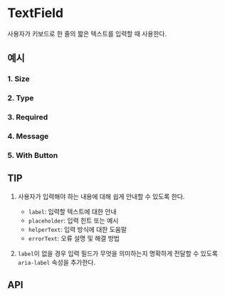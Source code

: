 
<Meta of={TextFieldStories} component={TextField} />

# TextField

사용자가 키보드로 한 줄의 짧은 텍스트를 입력할 때 사용한다.

## 예시

### 1. Size

<Canvas of={TextFieldStories.TextFieldOfSizes} />

### 2. Type

<Canvas of={TextFieldStories.TextFieldOfTypes} />

### 3. Required

<Canvas of={TextFieldStories.RequiredTextField} />

### 4. Message

<Canvas of={TextFieldStories.TextFieldWithMessage} />

### 5. With Button

<Canvas of={TextFieldStories.TextFieldWithButton} />

## TIP

1. 사용자가 입력해야 하는 내용에 대해 쉽게 안내할 수 있도록 한다.

   - `label`: 입력할 텍스트에 대한 안내
   - `placeholder`: 입력 힌트 또는 예시
   - `helperText`: 입력 방식에 대한 도움말
   - `errorText`: 오류 설명 및 해결 방법

   <Canvas of={TextFieldStories.TextFieldGuide} />

2. `label`이 없을 경우 입력 필드가 무엇을 의미하는지 명확하게 전달할 수 있도록 `aria-label` 속성을 추가한다.

   <Canvas of={TextFieldStories.TextFieldWithoutLabel} />

## API

<ArgTypes of={TextFieldStories} />
